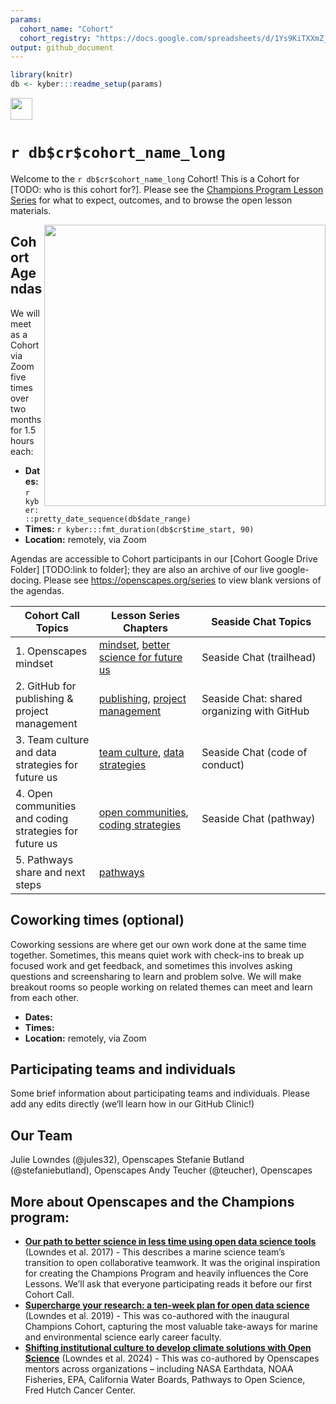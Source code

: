 ```yaml
---
params:
  cohort_name: "Cohort"
  cohort_registry: "https://docs.google.com/spreadsheets/d/1Ys9KiTXXmZ_laBoCV2QWEm7AcnGSVQaXvm2xpi4XTSc/"
output: github_document
---
```


```r
library(knitr)
db <- kyber:::readme_setup(params)
```

<a align="left" href="`r db$cr$github_repo`"><img src="https://github.githubassets.com/images/modules/logos_page/GitHub-Mark.png" width="35px"/></a>

# `r db$cr$cohort_name_long`

Welcome to the `r db$cr$cohort_name_long` Cohort! This is a Cohort for [TODO: who is this cohort for?]. Please see the [Champions Program Lesson Series](https://openscapes.github.io/series) for what to expect, outcomes, and to browse the open lesson materials.

<img src="horst-champions-trailhead.png" align="right" width="450">

## Cohort Agendas

We will meet as a Cohort via Zoom five times over two months for 1.5 hours each:

-   **Dates:** `r kyber:::pretty_date_sequence(db$date_range)`
-   **Times:** `r kyber:::fmt_duration(db$cr$time_start, 90)`
-   **Location:** remotely, via Zoom

Agendas are accessible to Cohort participants in our [Cohort Google Drive Folder] [TODO:link to folder]; they are also an archive of our live google-docing. Please see <https://openscapes.org/series> to view blank versions of the agendas.

<!---TODO create schedule table programmatically
```r
knitr::kable(db$schedule)
```
--->

Cohort Call Topics          | Lesson Series Chapters |      Seaside Chat Topics
------------------|----------------------|---------------------------
1. Openscapes mindset | [mindset](https://openscapes.github.io/series/mindset), [better science for future us](https://openscapes.github.io/series/core-lessons/better-science) | Seaside Chat (trailhead)
2. GitHub for publishing & project management | [publishing](https://openscapes.github.io/series/github-pub), [project management](https://openscapes.github.io/series/github-issues) | Seaside Chat: shared organizing with GitHub
3. Team culture and data strategies for future us | [team culture](https://openscapes.github.io/series/team-culture), [data strategies](https://openscapes.github.io/series/core-lessons/data-strategies) | Seaside Chat (code of conduct)
4. Open communities and coding strategies for future us | [open communities](https://openscapes.github.io/series/core-lessons/communities), [coding strategies](https://openscapes.github.io/series/core-lessons/coding-strategies) | Seaside Chat (pathway)
5. Pathways share and next steps | [pathways](https://openscapes.github.io/series/core-lessons/pathways) | 

<!---TODO: link to issues labeled 'digest'. 
Note result will be empty until after first call digest is posted.

[**Cohort Call Digests**](`r paste0(params$github_repo, "issues")`)
--->

## Coworking times (optional)

Coworking sessions are where get our own work done at the same time together. Sometimes, this means quiet work with check-ins to break up focused work and get feedback, and sometimes this involves asking questions and screensharing to learn and problem solve. We will make breakout rooms so people working on related themes can meet and learn from each other.

-   **Dates:**
-   **Times:**
-   **Location:** remotely, via Zoom

## Participating teams and individuals

Some brief information about participating teams and individuals. Please add any edits directly (we'll learn how in our GitHub Clinic!)

## Our Team

Julie Lowndes (@jules32), Openscapes
Stefanie Butland (@stefaniebutland), Openscapes
Andy Teucher (@teucher), Openscapes

## More about Openscapes and the Champions program:

- [**Our path to better science in less time using open data science tools**](https://www.nature.com/articles/s41559-017-0160) (Lowndes et al. 2017) - This describes a marine science team’s transition to open collaborative teamwork. It was the original inspiration for creating the Champions Program and heavily influences the Core Lessons. We’ll ask that everyone participating reads it before our first Cohort Call.
- [**Supercharge your research: a ten-week plan for open data science**](https://openscapes.github.io/supercharge-research/) (Lowndes et al. 2019) - This was co-authored with the inaugural Champions Cohort, capturing the most valuable take-aways for marine and environmental science early career faculty.
- [**Shifting institutional culture to develop climate solutions with Open Science**](https://onlinelibrary.wiley.com/doi/10.1002/ece3.11341) (Lowndes et al. 2024) - This was co-authored by Openscapes mentors across organizations – including NASA Earthdata, NOAA Fisheries, EPA, California Water Boards, Pathways to Open Science, Fred Hutch Cancer Center.

